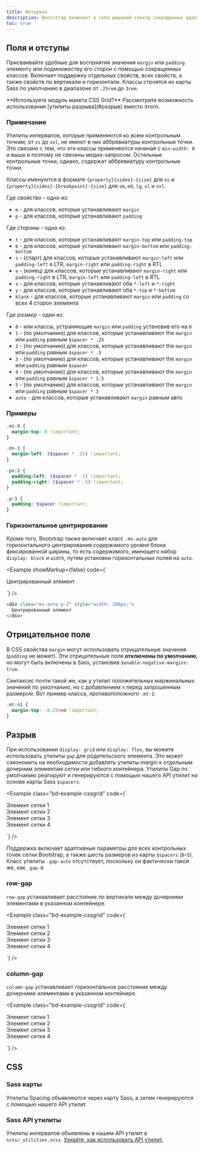 ```yaml
---
title: Интервал
description: Bootstrap включает в себя широкий спектр сокращенных адаптивных служебных классов полей, отступов и зазоров для изменения внешнего вида элемента.
toc: true
---
```


## Поля и отступы

Присваивайте удобные для восприятия значения `margin` или `padding` элементу или подмножеству его сторон с помощью сокращенных классов. Включает поддержку отдельных свойств, всех свойств, а также свойств по вертикали и горизонтали. Классы строятся из карты Sass по умолчанию в диапазоне от `.25rem` до `3rem`.

<Callout>
**Используете модуль макета CSS Grid?** Рассмотрите возможность использования [утилиты разрыва](#разрыв) вместо этого.
</Callout>

### Примечание

Утилиты интервалов, которые применяются ко всем контрольным точкам, от `xs` до `xxl`, не имеют в них аббревиатуры контрольные точки. Это связано с тем, что эти классы применяются начиная с `min-width: 0` и выше и поэтому не связаны медиа-запросом. Остальные контрольные точки, однако, содержат аббревиатуру контрольные точки.

Классы именуются в формате `{property}{sides}-{size}` для `xs` и `{property}{sides}-{breakpoint}-{size}` для `sm`, `md`, `lg`, `xl` и `xxl`.

Где *свойство* - одно из:

- `m` - для классов, которые устанавливают `margin`
- `p` - для классов, которые устанавливают `padding`

Где *стороны* - одна из:

- `t` - для классов, которые устанавливают `margin-top` или `padding-top`
- `b` - для классов, которые устанавливают `margin-bottom` или `padding-bottom`
- `s` - (старт) для классов, которые устанавливают `margin-left` или `padding-left` в LTR, `margin-right` или `padding-right` в RTL
- `e` - (конец) для классов, которые устанавливают `margin-right` или `padding-right` в LTR, `margin-left` или `padding-left` в RTL
- `x` - для классов, которые устанавливают оба `*-left` и `*-right`
- `y` - для классов, которые устанавливают оба `*-top` и `*-bottom`
- `blank` - для классов, которые устанавливают `margin` или `padding` со всех 4 сторон элемента

Где *размер* - один из:

- `0` - или классы, устраняющие `margin` или `padding` установив его на `0`
- `1` - (по умолчанию) для классов, которые устанавливают the `margin` или `padding` равным `$spacer * .25`
- `2` - (по умолчанию) для классов, которые устанавливают the `margin` или `padding` равным `$spacer * .5`
- `3` - (по умолчанию) для классов, которые устанавливают the `margin` или `padding` равным `$spacer`
- `4` - (по умолчанию) для классов, которые устанавливают the `margin` или `padding` равным `$spacer * 1.5`
- `5` - (по умолчанию) для классов, которые устанавливают the `margin` или `padding` равным `$spacer * 3`
- `auto` - для классов, которые устанавливают `margin` равным авто

### Примеры

```scss
.mt-0 {
  margin-top: 0 !important;
}

.ms-1 {
  margin-left: ($spacer * .25) !important;
}

.px-2 {
  padding-left: ($spacer * .5) !important;
  padding-right: ($spacer * .5) !important;
}

.p-3 {
  padding: $spacer !important;
}
```

### Горизонтальное центрирование

Кроме того, Bootstrap также включает класс `.mx-auto` для горизонтального центрирования содержимого уровня блока фиксированной ширины, то есть содержимого, имеющего набор `display: block` и `width`, путем установки горизонтальных полей на `auto`.

<Example showMarkup={false} code={`<div class="mx-auto p-2" style="width: 200px; background-color: rgba(var(--bd-violet-rgb),.15); border: rgba(var(--bd-violet-rgb),.3) solid 1px;">
    Центрированный элемент
  </div>`} />

```html
<div class="mx-auto p-2" style="width: 200px;">
  Центрированный элемент
</div>
```

## Отрицательное поле

В CSS свойства `margin` могут использовать отрицательные значения (`padding` не может). Эти отрицательные поля **отключены по умолчанию**, но могут быть включены в Sass, установив `$enable-negative-margins: true`.

Синтаксис почти такой же, как у утилит положительных маржинальных значений по умолчанию, но с добавлением `n` перед запрошенным размером. Вот пример класса, противоположного `.mt-1`:

```scss
.mt-n1 {
  margin-top: -0.25rem !important;
}
```

## Разрыв

При использовании `display: grid` или `display: flex`, вы можете использовать утилиты `gap` для родительского элемента. Это может сэкономить на необходимости добавлять утилиты margin к отдельным дочерним элементам сетки или гибкого контейнера. Утилиты Gap по умолчанию реагируют и генерируются с помощью нашего API утилит на основе карты Sass `$spacers`.

<Example class="bd-example-cssgrid" code={`<div style="grid-template-columns: 1fr 1fr;" class="d-grid gap-3">
    <div class="p-2">Элемент сетки 1</div>
    <div class="p-2">Элемент сетки 2</div>
    <div class="p-2">Элемент сетки 3</div>
    <div class="p-2">Элемент сетки 4</div>
  </div>`} />

Поддержка включает адаптивные параметры для всех контрольных точек сетки Bootstrap, а также шесть размеров из карты `$spacers` (`0`–`5`). Класс утилиты `.gap-auto` отсутствует, поскольку он фактически такой же, как `.gap-0`.

### row-gap

`row-gap` устанавливает расстояние по вертикали между дочерними элементами в указанном контейнере.

<Example class="bd-example-cssgrid" code={`<div style="grid-template-columns: 1fr 1fr;" class="d-grid gap-0 row-gap-3">
    <div class="p-2">Элемент сетки 1</div>
    <div class="p-2">Элемент сетки 2</div>
    <div class="p-2">Элемент сетки 3</div>
    <div class="p-2">Элемент сетки 4</div>
  </div>`} />

### column-gap

`column-gap` устанавливает горизонтальное расстояние между дочерними элементами в указанном контейнере.

<Example class="bd-example-cssgrid" code={`<div style="grid-template-columns: 1fr 1fr;" class="d-grid gap-0 column-gap-3">
    <div class="p-2">Элемент сетки 1</div>
    <div class="p-2">Элемент сетки 2</div>
    <div class="p-2">Элемент сетки 3</div>
    <div class="p-2">Элемент сетки 4</div>
  </div>`} />

## CSS

### Sass карты

Утилиты Spacing объявляются через карту Sass, а затем генерируются с помощью нашего API утилит.

<ScssDocs name="spacer-variables-maps" file="scss/_variables.scss" />

### Sass API утилиты

Утилиты интервалов объявлены в нашем API утилит в `scss/_utilities.scss`. [Узнайте, как использовать API утилит.]([[docsref:/utilities/api#using-the-api]])

<ScssDocs name="utils-spacing" file="scss/_utilities.scss" />
